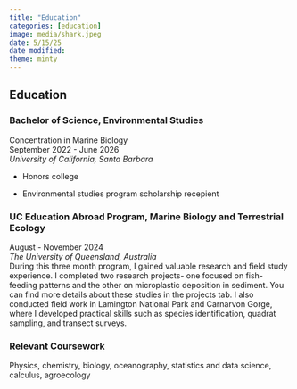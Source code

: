 ```yaml
---
title: "Education"
categories: [education]
image: media/shark.jpeg
date: 5/15/25
date modified: 
theme: minty
---
```


## Education

### Bachelor of Science, Environmental Studies

Concentration in Marine Biology<br> September 2022 - June 2026<br> *University of California, Santa Barbara*

-   Honors college<br>

-   Environmental studies program scholarship recepient

### UC Education Abroad Program, Marine Biology and Terrestrial Ecology

August - November 2024<br> *The University of Queensland, Australia*<br> During this three month program, I gained valuable research and field study experience. I completed two research projects- one focused on fish-feeding patterns and the other on microplastic deposition in sediment. You can find more details about these studies in the projects tab. I also conducted field work in Lamington National Park and Carnarvon Gorge, where I developed practical skills such as species identification, quadrat sampling, and transect surveys.

### Relevant Coursework

Physics, chemistry, biology, oceanography, statistics and data science, calculus, agroecology
